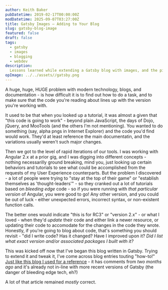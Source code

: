 ```yaml
---
author: Keith Baker
pubDatetime: 2019-02-17T00:00:00Z
modDatetime: 2025-09-07T03:27:00Z
title: Gatsby Images – Adding to Your Blog
slug: gatsby-blog-image
featured: false
draft: false
tags:
  - gatsby
  - images
  - blogging
  - webdev
description:
  Lessons learned while extending a Gatsby blog with images, and the pitfalls of outdated tutorials when working with fast-moving frameworks.
opImage: ../../assets//gatsby.png
---
```


A huge, huge, HUGE problem with modern technology, blogs, and documentation - is how difficult it is to find out how to do a task, and to make sure that the code you're reading about lines up with the version you're working with.

It used to be that when you looked up a tutorial, it was almost a given that "this code is going to work" - beyond plain JavaScript, the days of Dojo, jQuery, and MooTools (and the others I'm not mentioning). You wanted to do something (say, alpha pngs in Internet Explorer) and the code you'd find would work. They'd at least reference the main documentatin, and the variations usually weren't such major changes.

Then we got to the level of rapid iterations of our tools. I was working with Angular 2.x at a prior gig, and I was digging into different concepts - nothing necessarilly ground breaking, mind you, just looking up certain behaviors and tutorials to see what could be accomplished from the requests of my User Experience counterparts. But the problem I discovered - a lot of people were trying to "stay at the top of their game" or "establish themselves as 'thought-leaders'" - so they cranked out a lot of tutorials based on _bleeding edge_ code - so if you were running with _that particular version_ of Angular, you were good to go! Any other version, and you could be out of luck - either unexpected errors, incorrect syntax, or non-existent function calls.

The better ones would indicate "this is for RC3" or "version 2.x" - or what I loved - when they'd _update_ their code and either link a newer resource, or updating their code to accomodate for the changes in the code they wrote. Honestly, if you're going to blog about code, that's something you should revisit - "did I write code? Has it changed? Have I improved upon it? _Did I list what exact version and/or associated packages I built with it?_

This was kicked off now that I've began this blog written in Gatsby. Trying to extend it and tweak it, I've come across blog entries touting "how-to!" [Just like this blog I used for a reference](http://stayregular.net/blog/adding-images-and-media-to-your-gatsbyjs-blog) - it has comments from _two months ago_ and it's already not in-line with more recent versions of Gatsby (the danger of bleeding edge tech, eh?)

A lot of that article remained _mostly_ correct.